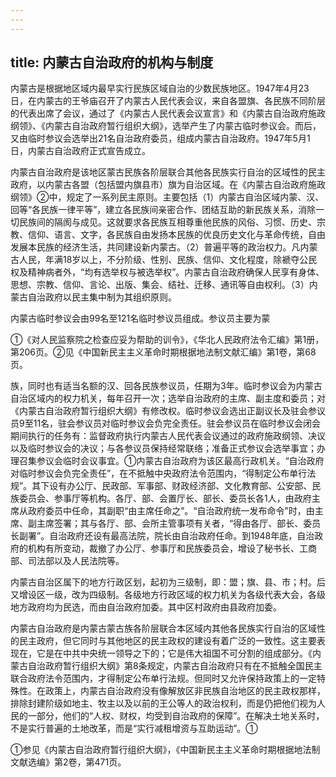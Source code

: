 ```yaml
---
---
---
```

title: 内蒙古自治政府的机构与制度
---



内蒙古是根据地区域内最早实行民族区域自治的少数民族地区。1947年4月23日，在内蒙古的王爷庙召开了内蒙古人民代表会议，来自各盟旗、各民族不同阶层的代表出席了会议，通过了《内蒙古人民代表会议宣言》和《内蒙古自治政府施政纲领》、《内蒙古自治政府暂行组织大纲》，选举产生了内蒙古临时参议会。而后，又由临时参议会选举出21名自治政府委员，组成内蒙古自治政府。1947年5月1日，内蒙古自治政府正式宣告成立。

内蒙古自治政府是该地区蒙古民族各阶层联合其他各民族实行自治的区域性的民主政府，以内蒙古各盟（包括盟内旗县市）旗为自治区域。在《内蒙古自治政府施政纲领》②中，规定了一系列民主原则。主要包括（1）内蒙古自治区域内蒙、汉、回等“各民族一律平等”，建立各民族间亲密合作、团结互助的新民族关系，消除一切民族间的隔阂与成见。这就要求各民族互相尊重他民族的风俗、习惯、历史、宗教、信仰、语言、文字，各民族自由发扬本民族的优良历史文化与革命传统，自由发展本民族的经济生活，共同建设新内蒙古。（2）普遍平等的政治权力。凡内蒙古人民，年满18岁以上，不分阶级、性别、民族、信仰、文化程度，除褫夺公民权及精神病者外，“均有选举权与被选举权”。内蒙古自治政府确保人民享有身体、思想、宗教、信仰、言论、出版、集会、结社、迁移、通讯等自由权利。（3）内蒙古自治政府以民主集中制为其组织原则。

内蒙古临时参议会由99名至121名临时参议员组成。参议员主要为蒙

①《对人民监察院之检查应妥为帮助的训令》，《华北人民政府法令汇编》第1册，第206页。②见《中国新民主主义革命时期根据地法制文献汇编》第1卷，第68页。

族，同时也有适当名额的汉、回各民族参议员，任期为3年。临时参议会为内蒙古自治区域内的权力机关，每年召开一次；选举自治政府的主席、副主度和委员；对《内蒙古自治政府暂行组织大纲》有修改权。临时参议会选出正副议长及驻会参议员9至11名，驻会参议员对临时参议会负完全责任。驻会参议员在临时参议会闭会期间执行的任务有：监督政府执行内蒙古人民代表会议通过的政府施政纲领、决议以及临时参议会的决议；与各参议员保持经常联络；准备正式参议会选举事宜；办理召集参议会临时会议事宜。①内蒙古自治政府为该区最高行政机关。“自治政府对临时参议会负完全责任”，在不抵触中央政府法令范围内，“得制定公布单行法规”。其下设有办公厅、民政部、军事部、财政经济部、文化教育部、公安部、民族委员会、参事厅等机构。各厅、部、会置厅长、部长、委员长各1人，由政府主席从政府委员中任命，其副职“由主席任命之”。“自治政府统一发布命令”时，由主席、副主席签署；其与各厅、部、会所主管事项有关者，“得由各厅、部长、委员长副署”。自治政府还设有最高法院，院长由自治政府任命。到1948年底，自治政府的机构有所变动，裁撤了办公厅、参事厅和民族委员会，增设了秘书长、工商部、司法部以及人民法院等。

内蒙古自治区属下的地方行政区划，起初为三级制，即：盟；旗、县、市；村。后又增设区一级，改为四级制。各级地方行政区域的权力机关为各级代表大会，各级地方政府均为民选，而由自治政府加委。其中区村政府由县政府加委。

内蒙古自治政府是内蒙古蒙古族各阶层联合本区域内其他各民族实行自治的区域性的民主政府，但它同时与其他地区的民主政权的建设有着广泛的一致性。这主要表现在，它是在中共中央统一领导之下的；它是伟大祖国不可分割的组成部分。《内蒙古自治政府暂行组织大纲》第8条规定，内蒙古自治政府只有在不抵触全国民主联合政府法令范围内，才得制定公布单行法规。但同时又允许保持政策上的一定特殊性。在政策上，内蒙古自治政府没有像解放区非民族自治地区的民主政权那样，排除封建阶级如地主、牧主以及以前的王公等人的政治权利，而是仍把他们视为人民的一部分，他们的“人权、财权，均受到自治政府的保障”。在解决土地关系时，不是实行普遍的土地改革，而是“实行减租增资与互助运动”。①

①参见《内蒙古自治政府暂行组织大纲》，《中国新民主主义革命时期根据地法制文献选编》第2卷，第471页。